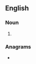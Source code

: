 ==English==

===Noun===
{{head|en|noun plural form}}

# {{plural of|spadea|lang=en}}

===Anagrams===
* {{anagrams|en|a=aadepss|Espadas|passade}}